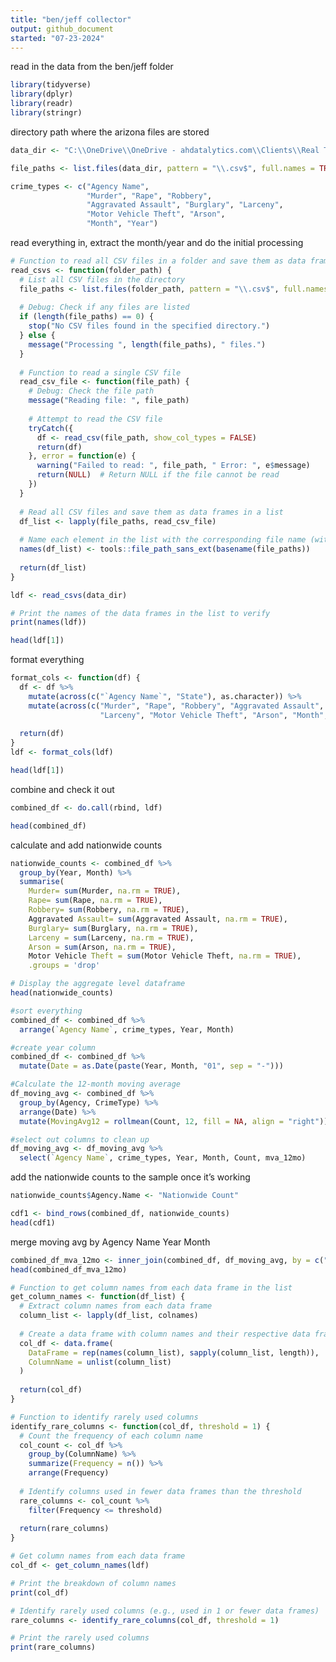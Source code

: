 ```yaml
---
title: "ben/jeff collector"
output: github_document
started: "07-23-2024"
---
```

read in the data from the ben/jeff folder
```r
library(tidyverse)
library(dplyr)
library(readr)
library(stringr)
```
directory path where the arizona files are stored
```r
data_dir <- "C:\\OneDrive\\OneDrive - ahdatalytics.com\\Clients\\Real Time Crime Index\\Open Source Data\\_Ben and Jeff work"

file_paths <- list.files(data_dir, pattern = "\\.csv$", full.names = TRUE)

crime_types <- c("Agency Name",
                 "Murder", "Rape", "Robbery",
                 "Aggravated Assault", "Burglary", "Larceny", 
                 "Motor Vehicle Theft", "Arson", 
                 "Month", "Year")
```
read everything in, extract the month/year and do the initial processing
```r
# Function to read all CSV files in a folder and save them as data frames in a list
read_csvs <- function(folder_path) {
  # List all CSV files in the directory
  file_paths <- list.files(folder_path, pattern = "\\.csv$", full.names = TRUE)
  
  # Debug: Check if any files are listed
  if (length(file_paths) == 0) {
    stop("No CSV files found in the specified directory.")
  } else {
    message("Processing ", length(file_paths), " files.")
  }
  
  # Function to read a single CSV file
  read_csv_file <- function(file_path) {
    # Debug: Check the file path
    message("Reading file: ", file_path)
    
    # Attempt to read the CSV file
    tryCatch({
      df <- read_csv(file_path, show_col_types = FALSE)
      return(df)
    }, error = function(e) {
      warning("Failed to read: ", file_path, " Error: ", e$message)
      return(NULL)  # Return NULL if the file cannot be read
    })
  }
  
  # Read all CSV files and save them as data frames in a list
  df_list <- lapply(file_paths, read_csv_file)
  
  # Name each element in the list with the corresponding file name (without extension)
  names(df_list) <- tools::file_path_sans_ext(basename(file_paths))
  
  return(df_list)
}

ldf <- read_csvs(data_dir)

# Print the names of the data frames in the list to verify
print(names(ldf))

head(ldf[1])
```

format everything
```r
format_cols <- function(df) {
  df <- df %>%
    mutate(across(c("`Agency Name`", "State"), as.character)) %>%
    mutate(across(c("Murder", "Rape", "Robbery", "Aggravated Assault", "Burglary", 
                    "Larceny", "Motor Vehicle Theft", "Arson", "Month", "Year"), as.numeric))
  
  return(df)
}
ldf <- format_cols(ldf)

head(ldf[1])
```




combine and check it out
```r
combined_df <- do.call(rbind, ldf)

head(combined_df)
```
calculate and add nationwide counts
```r
nationwide_counts <- combined_df %>%
  group_by(Year, Month) %>%
  summarise(
    Murder= sum(Murder, na.rm = TRUE),
    Rape= sum(Rape, na.rm = TRUE),
    Robbery= sum(Robbery, na.rm = TRUE),
    Aggravated Assault= sum(Aggravated Assault, na.rm = TRUE),
    Burglary= sum(Burglary, na.rm = TRUE),
    Larceny = sum(Larceny, na.rm = TRUE),
    Arson = sum(Arson, na.rm = TRUE),
    Motor Vehicle Theft = sum(Motor Vehicle Theft, na.rm = TRUE),
    .groups = 'drop'

# Display the aggregate level dataframe
head(nationwide_counts)
```
```r
#sort everything
combined_df <- combined_df %>%
  arrange(`Agency Name`, crime_types, Year, Month)

#create year column
combined_df <- combined_df %>%
  mutate(Date = as.Date(paste(Year, Month, "01", sep = "-")))

#Calculate the 12-month moving average
df_moving_avg <- combined_df %>%
  group_by(Agency, CrimeType) %>%
  arrange(Date) %>%
  mutate(MovingAvg12 = rollmean(Count, 12, fill = NA, align = "right"))

#select out columns to clean up
df_moving_avg <- df_moving_avg %>%
  select(`Agency Name`, crime_types, Year, Month, Count, mva_12mo)
```

add the nationwide counts to the sample once it's working
```r
nationwide_counts$Agency.Name <- "Nationwide Count"

cdf1 <- bind_rows(combined_df, nationwide_counts)
head(cdf1)
```
merge moving avg by Agency Name Year Month
```r
combined_df_mva_12mo <- inner_join(combined_df, df_moving_avg, by = c("`Agency Name`", "Year", "Month"))
head(combined_df_mva_12mo)
```
```r
# Function to get column names from each data frame in the list
get_column_names <- function(df_list) {
  # Extract column names from each data frame
  column_list <- lapply(df_list, colnames)
  
  # Create a data frame with column names and their respective data frame indices
  col_df <- data.frame(
    DataFrame = rep(names(column_list), sapply(column_list, length)),
    ColumnName = unlist(column_list)
  )
  
  return(col_df)
}

# Function to identify rarely used columns
identify_rare_columns <- function(col_df, threshold = 1) {
  # Count the frequency of each column name
  col_count <- col_df %>%
    group_by(ColumnName) %>%
    summarize(Frequency = n()) %>%
    arrange(Frequency)
  
  # Identify columns used in fewer data frames than the threshold
  rare_columns <- col_count %>%
    filter(Frequency <= threshold)
  
  return(rare_columns)
}

```



```r
# Get column names from each data frame
col_df <- get_column_names(ldf)

# Print the breakdown of column names
print(col_df)
```
```r
# Identify rarely used columns (e.g., used in 1 or fewer data frames)
rare_columns <- identify_rare_columns(col_df, threshold = 1)

# Print the rarely used columns
print(rare_columns)
```